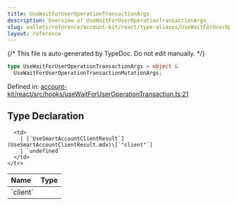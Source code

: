 ```yaml
---
title: UseWaitForUserOperationTransactionArgs
description: Overview of UseWaitForUserOperationTransactionArgs
slug: wallets/reference/account-kit/react/type-aliases/UseWaitForUserOperationTransactionArgs
layout: reference
---
```


{/* This file is auto-generated by TypeDoc. Do not edit manually. */}

```ts
type UseWaitForUserOperationTransactionArgs = object &
  UseWaitForUserOperationTransactionMutationArgs;
```

Defined in: [account-kit/react/src/hooks/useWaitForUserOperationTransaction.ts:21](https://github.com/alchemyplatform/aa-sdk/blob/153785ddc87beb160382c2bae7dbafa4a66ade9a/account-kit/react/src/hooks/useWaitForUserOperationTransaction.ts#L21)

## Type Declaration

<table>
  <thead>
    <tr>
      <th align="left">Name</th>
      <th align="left">Type</th>
    </tr>
  </thead>

  <tbody>
    <tr>
      <td>
        `client`
      </td>

      <td>
        | [`UseSmartAccountClientResult`](UseSmartAccountClientResult.mdx)\[`"client"`]
        | `undefined`
      </td>
    </tr>

  </tbody>
</table>
